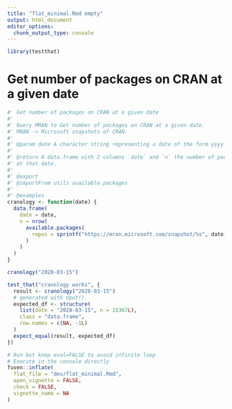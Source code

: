 ```yaml
---
title: "flat_minimal.Rmd empty"
output: html_document
editor_options: 
  chunk_output_type: console
---
```


```r
library(testthat)
```

<!--
You need to run the 'description' chunk in the '0-dev_history.Rmd' file before continuing your code there.
-->

# Get number of packages on CRAN at a given date

```r
#' Get number of packages on CRAN at a given date
#' 
#' Query MRAN to Get number of packages on CRAN at a given date.
#' MRAN -> Microsoft snapshots of CRAN.
#'
#' @param date A character string representing a date of the form yyyy-mm-dd.
#'
#' @return A data.frame with 2 columns `date` and `n` the number of packages on CRAN
#' at that date.
#' 
#' @export
#' @importFrom utils available.packages 
#' 
#' @examples
cranology <- function(date) {
  data.frame(
    date = date,
    n = nrow(
      available.packages(
        repos = sprintf("https://mran.microsoft.com/snapshot/%s", date)
      )
    )
  )
}
```

```r
cranology("2020-03-15")
```

```r
test_that("cranology works", {
  result <- cranology("2020-03-15")
  # generated with dput()
  expected_df <- structure(
    list(date = "2020-03-15", n = 15367L),
    class = "data.frame",
    row.names = c(NA, -1L)
  )
  expect_equal(result, expected_df)
})
```


```r
# Run but keep eval=FALSE to avoid infinite loop
# Execute in the console directly
fusen::inflate(
  flat_file = "dev/flat_minimal.Rmd", 
  open_vignette = FALSE,
  check = FALSE,
  vignette_name = NA
)
```
